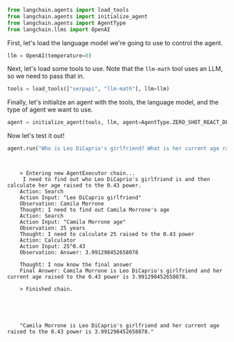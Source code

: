 ```python
from langchain.agents import load_tools
from langchain.agents import initialize_agent
from langchain.agents import AgentType
from langchain.llms import OpenAI
```

First, let's load the language model we're going to use to control the agent.


```python
llm = OpenAI(temperature=0)
```

Next, let's load some tools to use. Note that the `llm-math` tool uses an LLM, so we need to pass that in.


```python
tools = load_tools(["serpapi", "llm-math"], llm=llm)
```

Finally, let's initialize an agent with the tools, the language model, and the type of agent we want to use.


```python
agent = initialize_agent(tools, llm, agent=AgentType.ZERO_SHOT_REACT_DESCRIPTION, verbose=True)
```

Now let's test it out!


```python
agent.run("Who is Leo DiCaprio's girlfriend? What is her current age raised to the 0.43 power?")
```

<CodeOutputBlock lang="python">

```
    
    
    > Entering new AgentExecutor chain...
     I need to find out who Leo DiCaprio's girlfriend is and then calculate her age raised to the 0.43 power.
    Action: Search
    Action Input: "Leo DiCaprio girlfriend"
    Observation: Camila Morrone
    Thought: I need to find out Camila Morrone's age
    Action: Search
    Action Input: "Camila Morrone age"
    Observation: 25 years
    Thought: I need to calculate 25 raised to the 0.43 power
    Action: Calculator
    Action Input: 25^0.43
    Observation: Answer: 3.991298452658078
    
    Thought: I now know the final answer
    Final Answer: Camila Morrone is Leo DiCaprio's girlfriend and her current age raised to the 0.43 power is 3.991298452658078.
    
    > Finished chain.





    "Camila Morrone is Leo DiCaprio's girlfriend and her current age raised to the 0.43 power is 3.991298452658078."
```

</CodeOutputBlock>
